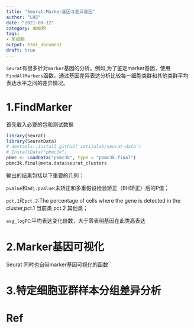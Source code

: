 ---
title: "Seurat:Marker基因与差异基因"
author: "LHS"
date: "2021-08-12"
category: 单细胞
tags: 
- 单细胞
output: html_document
draft: true
---

`Seurat`有很多针对`marker`基因的分析。例如,为了鉴定marker基因，使用`FindAllMarkers`函数，通过基因差异表达分析比较每一细胞类群和其他类群平均表达水平之间的差异情况。

# 1.FindMarker

首先载入必要的包和测试数据


```{R eval=FALSE}
library(Seurat)
library(SeuratData)
# devtools::install_github('satijalab/seurat-data')
# InstallData("pbmc3k")
pbmc <- LoadData("pbmc3k", type = "pbmc3k.final")
pbmc3k.final@meta.data$seurat_clusters
```

输出的结果包括以下重要的几列：

`pvalue`和`adj.pvalue`:未矫正和多重假设检验矫正（BH矫正）后的P值；

`pct.1`和`pct.2`:The percentage of cells where the gene is detected in the cluster,pct.1 当前类 pct.2 其他类；

`avg_logFC`:平均表达变化倍数，大于零表明基因在此类高表达

# 2.Marker基因可视化

Seurat 同时也自带marker基因可视化的函数``



# 3.特定细胞亚群样本分组差异分析



# Ref


